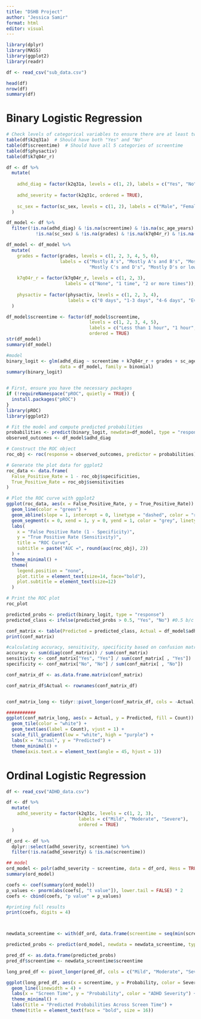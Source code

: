 ```yaml
---
title: "DSHB Project"
author: "Jessica Samir"
format: html
editor: visual
---
```


```r
library(dplyr)
library(MASS)
library(ggplot2)
library(readr)

df <- read_csv("sub_data.csv")

head(df)
nrow(df)
summary(df)
```

# Binary Logistic Regression

```r
# Check levels of categorical variables to ensure there are at least two levels
table(df$k2q31a)  # Should have both "Yes" and "No"
table(df$screentime)  # Should have all 5 categories of screentime
table(df$physactiv) 
table(df$k7q04r_r)

```

```r
df <- df %>%
  mutate(
    
    adhd_diag = factor(k2q31a, levels = c(1, 2), labels = c("Yes", "No")),
    
    adhd_severity = factor(k2q31c, ordered = TRUE),
    
    sc_sex = factor(sc_sex, levels = c(1, 2), labels = c("Male", "Female"))
  )

df_model <- df %>%
  filter(!is.na(adhd_diag) & !is.na(screentime) & !is.na(sc_age_years) & 
           !is.na(sc_sex) & !is.na(grades) & !is.na(k7q04r_r) & !is.na(physactiv))

df_model <- df_model %>%
  mutate(
    grades = factor(grades, levels = c(1, 2, 3, 4, 5, 6), 
                    labels = c("Mostly A's", "Mostly A's and B's", "Mostly B's and C's", 
                               "Mostly C's and D's", "Mostly D's or lower", "No grades provided")),
    
    k7q04r_r = factor(k7q04r_r, levels = c(1, 2, 3), 
                      labels = c("None", "1 time", "2 or more times")),
    
    physactiv = factor(physactiv, levels = c(1, 2, 3, 4), 
                       labels = c("0 days", "1-3 days", "4-6 days", "Every day"))
  )

df_model$screentime <- factor(df_model$screentime, 
                               levels = c(1, 2, 3, 4, 5), 
                               labels = c("Less than 1 hour", "1 hour", "2 hours", "3 hours", "4 or more hours"), 
                               ordered = TRUE)
str(df_model)
summary(df_model)

#model
binary_logit <- glm(adhd_diag ~ screentime + k7q04r_r + grades + sc_age_years + sc_sex + physactiv,
                    data = df_model, family = binomial)
summary(binary_logit)



```

```r
# First, ensure you have the necessary packages
if (!requireNamespace("pROC", quietly = TRUE)) {
  install.packages("pROC")
}
library(pROC)
library(ggplot2)

# Fit the model and compute predicted probabilities
probabilities <- predict(binary_logit, newdata=df_model, type = "response")
observed_outcomes <- df_model$adhd_diag

# Construct the ROC object
roc_obj <- roc(response = observed_outcomes, predictor = probabilities)

# Generate the plot data for ggplot2
roc_data <- data.frame(
  False_Positive_Rate = 1 - roc_obj$specificities,
  True_Positive_Rate = roc_obj$sensitivities
)

# Plot the ROC curve with ggplot2
ggplot(roc_data, aes(x = False_Positive_Rate, y = True_Positive_Rate)) +
  geom_line(color = "green") +
  geom_abline(slope = 1, intercept = 0, linetype = "dashed", color = "red") + # Random classifier line
  geom_segment(x = 0, xend = 1, y = 0, yend = 1, color = "grey", linetype = "dotted") +
  labs(
    x = "False Positive Rate (1 - Specificity)",
    y = "True Positive Rate (Sensitivity)",
    title = "ROC Curve",
    subtitle = paste("AUC =", round(auc(roc_obj), 2))
  ) +
  theme_minimal() +
  theme(
    legend.position = "none",
    plot.title = element_text(size=14, face="bold"),
    plot.subtitle = element_text(size=12)
  )

# Print the ROC plot
roc_plot
```

```r
predicted_probs <- predict(binary_logit, type = "response")
predicted_class <- ifelse(predicted_probs > 0.5, "Yes", "No") #0.5 b/c it is binary

conf_matrix <- table(Predicted = predicted_class, Actual = df_model$adhd_diag)
print(conf_matrix)

#calculating accuracy, sensitivity, specificity based on confusion matrix
accuracy <- sum(diag(conf_matrix)) / sum(conf_matrix)
sensitivity <- conf_matrix["Yes", "Yes"] / sum(conf_matrix[ , "Yes"])
specificity <- conf_matrix["No", "No"] / sum(conf_matrix[ , "No"])

conf_matrix_df <- as.data.frame.matrix(conf_matrix)

conf_matrix_df$Actual <- rownames(conf_matrix_df)


conf_matrix_long <- tidyr::pivot_longer(conf_matrix_df, cols = -Actual, names_to = "Predicted", values_to = "Count")

###########
ggplot(conf_matrix_long, aes(x = Actual, y = Predicted, fill = Count)) +
  geom_tile(color = "white") +
  geom_text(aes(label = Count), vjust = 1) +
  scale_fill_gradient(low = "white", high = "purple") +
  labs(x = "Actual", y = "Predicted") +
  theme_minimal() +
  theme(axis.text.x = element_text(angle = 45, hjust = 1))
```

# Ordinal Logistic Regression

```r
df <- read_csv("ADHD_data.csv")

df <- df %>%
  mutate(
    adhd_severity = factor(k2q31c, levels = c(1, 2, 3),
                           labels = c("Mild", "Moderate", "Severe"),
                           ordered = TRUE)
  )

df_ord <- df %>%
  dplyr::select(adhd_severity, screentime) %>%
  filter(!is.na(adhd_severity) & !is.na(screentime))

## model
ord_model <- polr(adhd_severity ~ screentime, data = df_ord, Hess = TRUE)
summary(ord_model)

coefs <- coef(summary(ord_model))
p_values <- pnorm(abs(coefs[, "t value"]), lower.tail = FALSE) * 2
coefs <- cbind(coefs, "p value" = p_values)

#printing full results
print(coefs, digits = 4)




```

```r
newdata_screentime <- with(df_ord, data.frame(screentime = seq(min(screentime), max(screentime), length.out = 100)))

predicted_probs <- predict(ord_model, newdata = newdata_screentime, type = "probs")

pred_df <- as.data.frame(predicted_probs)
pred_df$screentime <- newdata_screentime$screentime

long_pred_df <- pivot_longer(pred_df, cols = c("Mild", "Moderate", "Severe"), names_to = "Severity", values_to = "Probability")

ggplot(long_pred_df, aes(x = screentime, y = Probability, color = Severity)) +
  geom_line(linewidth = 4) +
  labs(x = "Screen Time", y = "Probability", color = "ADHD Severity") +
  theme_minimal() +
  labs(title = "Predicted Probabilities Across Screen Time") +
  theme(title = element_text(face = "bold", size = 16)) 
```
